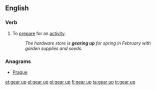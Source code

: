 ==English==

===Verb===
{{en-verb|gears up|gearing up|geared up|geared up}}

# {{label|en|idiomatic}} To [[prepare]] for an [[activity]].
#: ''The hardware store is '''gearing up''' for spring in February with garden supplies and seeds.''

===Anagrams===
* [[Prague#English|Prague]]

[[et:gear up]]
[[el:gear up]]
[[pl:gear up]]
[[fi:gear up]]
[[ta:gear up]]
[[tr:gear up]]